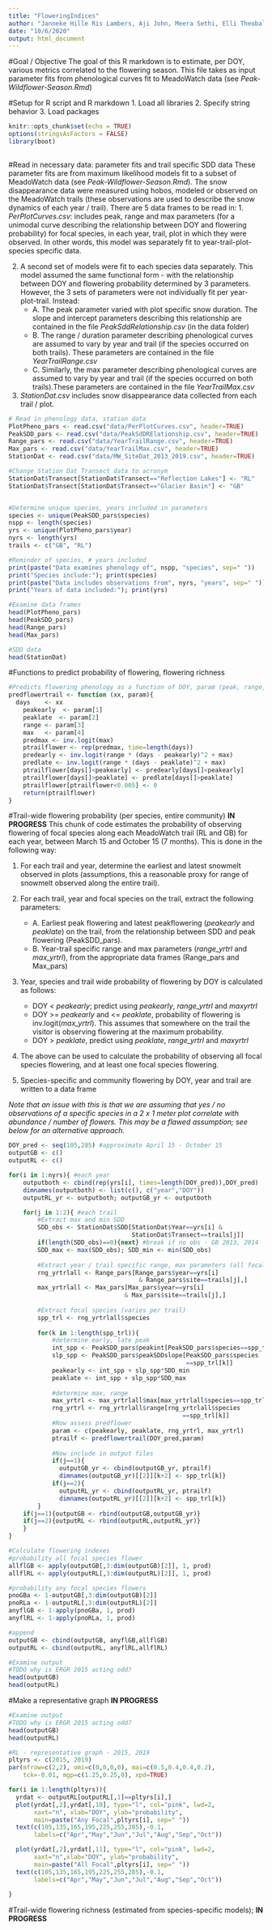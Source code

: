 ```yaml
---
title: "FloweringIndices"
author: "Janneke Hille Ris Lambers, Aji John, Meera Sethi, Elli Theobald"
date: "10/6/2020"
output: html_document
---
```


#Goal / Objective
The goal of this R markdown is to estimate, per DOY, various metrics correlated to the flowering season. This file takes as input parameter fits from phenological curves fit to MeadoWatch data (see *Peak-Wildflower-Season.Rmd*)

#Setup for R script and R markdown
1. Load all libraries
2. Specify string behavior
3. Load packages

```r
knitr::opts_chunk$set(echo = TRUE)
options(stringsAsFactors = FALSE)
library(boot)
 
```


#Read in necessary data: parameter fits and trail specific SDD data
These parameter fits are from maximum likelihood models fit to a subset of MeadoWatch data (see *Peak-Wildflower-Season.Rmd*). The snow disappearance data were measured using hobos, modeled or observed on the MeadoWatch trails (these observations are used to describe the snow dynamics of each year / trail). There are 5 data frames to be read in:
1. *PerPlotCurves.csv*: includes peak, range and max parameters (for a unimodal curve describing the relationship between DOY and flowering probability) for focal species, in each year, trail, plot in which they were observed. In other words, this model was separately fit to year-trail-plot-species specific data.

2. A second set of models were fit to each species data separately. This model assumed the same functional form - with the relationship between DOY and flowering probability determined by 3 parameters. However, the 3 sets of parameters were not individually fit per year-plot-trail. Instead:
    + A. The peak parameter varied with plot specific snow duration. The slope and intercept parameters describing this relationship are contained in the file *PeakSddRelationship.csv* (in the data folder)
    + B. The range / duration parameter describing phenological curves are assumed to vary by year and trail (if the species occurred on both trails). These parameters are contained in the file *YearTrailRange.csv*
    + C. Similarly, the max parameter describing phenological curves are assumed to vary by year and trail (if the species occurred on both trails).These parameters are contained in the file *YearTrailMax.csv*

3. *StationDat.csv* includes snow disappearance data collected from each trail / plot.
    
```r
# Read in phenology data, station data
PlotPheno_pars <- read.csv("data/PerPlotCurves.csv", header=TRUE)
PeakSDD_pars <- read.csv("data/PeakSdDRElationship.csv", header=TRUE)
Range_pars <- read.csv("data/YearTrailRange.csv", header=TRUE) 
Max_pars <- read.csv("data/YearTrailMax.csv", header=TRUE)
StationDat <- read.csv("data/MW_SiteDat_2013_2019.csv", header=TRUE)

#Change Station Dat Transect data to acronym
StationDat$Transect[StationDat$Transect=="Reflection Lakes"] <- "RL"
StationDat$Transect[StationDat$Transect=="Glacier Basin"] <- "GB"


#Determine unique species, years included in parameters
species <- unique(PeakSDD_pars$species)
nspp <- length(species)
yrs <- unique(PlotPheno_pars$year)
nyrs <- length(yrs)
trails <- c("GB", "RL")

#Reminder of species, # years included
print(paste("Data examines phenology of", nspp, "species", sep=" "))
print("Species include:"); print(species)
print(paste("Data includes observations from", nyrs, "years", sep=" "))
print("Years of data included:"); print(yrs)      

#Examine data frames     
head(PlotPheno_pars)
head(PeakSDD_pars)
head(Range_pars)
head(Max_pars)

#SDD data
head(StationDat)

```

#Functions to predict probability of flowering, flowering richness
```r
#Predicts flowering phenology as a function of DOY, param (peak, range, max)
predflowertrail <- function (xx, param){ 
  days    <- xx
	peakearly  <- param[1]
	peaklate  <- param[2]
	range <- param[3]
	max   <- param[4]
	predmax <- inv.logit(max)
	ptrailflower <- rep(predmax, time=length(days))
	predearly <- inv.logit(range * (days - peakearly)^2 + max)
	predlate <- inv.logit(range * (days - peaklate)^2 + max)
	ptrailflower[days[]<peakearly] <- predearly[days[]<peakearly]
	ptrailflower[days[]>peaklate] <- predlate[days[]>peaklate]
	ptrailflower[ptrailflower<0.005] <- 0
	return(ptrailflower)
}
```



#Trail-wide flowering probability (per species, entire community) **IN PROGRESS**
This chunk of code estimates the probability of observing flowering of focal species along each MeadoWatch trail (RL and GB) for each year, between March 15 and October 15 (7 months). This is done in the following way:

1. For each trail and year, determine the earliest and latest snowmelt observed in plots (assumptions, this a reasonable proxy for range of snowmelt observed along the entire trail).

2. For each trail, year and focal species on the trail, extract the following parameters:
    + A. Earliest peak flowering and latest peakflowering (*peakearly* and *peaklate*) on the trail, from the relationship between SDD and peak flowering (PeakSDD_pars).
    + B. Year-trail specific range and max parameters (*range_yrtrl* and *max_yrtrl*), from the appropriate data frames (Range_pars and Max_pars)
    
3. Year, species and trail wide probability of flowering by DOY is calculated as follows:
    + DOY < *peakearly*; predict using *peakearly*, *range_yrtrl* and *maxyrtrl*
    + DOY >= *peakearly* and <= *peaklate*, probability of flowering is inv.logit(*max_yrtrl*). This assumes that somewhere on the trail the visitor is observing flowering at the maximum probability.
    + DOY > *peaklate*, predict using *peaklate*, *range_yrtrl* and *maxyrtrl*
    
4. The above can be used to calculate the probability of observing all focal species flowering, and at least one focal species flowering. 

5. Species-specific and community flowering by DOY, year and trail are written to a data frame

*Note that an issue with this is that we are assuming that yes / no observations of a specific species in a 2 x 1 meter plot correlate with abundance / number of flowers. This may be a flawed assumption; see below for an alternative approach.*
    
```r
DOY_pred <- seq(105,285) #approximate April 15 - October 15
outputGB <- c()
outputRL <- c()

for(i in 1:nyrs){ #each year
    outputboth <- cbind(rep(yrs[i], times=length(DOY_pred)),DOY_pred)
    dimnames(outputboth) <- list(c(), c("year","DOY"))
    outputRL_yr <- outputboth; outputGB_yr <- outputboth

    for(j in 1:2){ #each trail
        #Extract max and min SDD
        SDD_obs <- StationDat$SDD[StationDat$Year==yrs[i] &
                                  StationDat$Transect==trails[j]]
        if(length(SDD_obs)==0){next} #break if no obs - GB 2013, 2014
        SDD_max <- max(SDD_obs); SDD_min <- min(SDD_obs)
        
        #Extract year / trail specific range, max parameters (all focal)
        rng_yrtrlall <- Range_pars[Range_pars$year==yrs[i]
                                    & Range_pars$site==trails[j],]
        max_yrtrlall <- Max_pars[Max_pars$year==yrs[i]
                                & Max_pars$site==trails[j],]
        
        #Extract focal species (varies per trail)
        spp_trl <- rng_yrtrlall$species
        
        for(k in 1:length(spp_trl)){
            #determine early, late peak
            int_spp <- PeakSDD_pars$peakint[PeakSDD_pars$species==spp_trl[k]]
            slp_spp <- PeakSDD_pars$peakSDDslope[PeakSDD_pars$species
                                                 ==spp_trl[k]]
            peakearly <- int_spp + slp_spp*SDD_min
            peaklate <- int_spp + slp_spp*SDD_max
            
            #determine max, range
            max_yrtrl <- max_yrtrlall$max[max_yrtrlall$species==spp_trl[k]]
            rng_yrtrl <- rng_yrtrlall$range[rng_yrtrlall$species
                                                ==spp_trl[k]]            
            #Now assess predflower
            param <- c(peakearly, peaklate, rng_yrtrl, max_yrtrl)
            ptrailf <- predflowertrail(DOY_pred,param)
            
            #Now include in output files
            if(j==1){
              outputGB_yr <- cbind(outputGB_yr, ptrailf)
              dimnames(outputGB_yr)[[2]][k+2] <- spp_trl[k]}
            if(j==2){
              outputRL_yr <- cbind(outputRL_yr, ptrailf)
              dimnames(outputRL_yr)[[2]][k+2] <- spp_trl[k]}
        }
    if(j==1){outputGB <- rbind(outputGB,outputGB_yr)}
    if(j==2){outputRL <- rbind(outputRL,outputRL_yr)}
    }
}

#Calculate flowering indexes
#probability all focal species flower
allflGB <- apply(outputGB[,3:dim(outputGB)[2]], 1, prod)
allflRL <- apply(outputRL[,3:dim(outputRL)[2]], 1, prod)

#probability any focal species flowers
pnoGBa <- 1-outputGB[,3:dim(outputGB)[2]]
pnoRLa <- 1-outputRL[,3:dim(outputRL)[2]]
anyflGB <- 1-apply(pnoGBa, 1, prod)
anyflRL <- 1-apply(pnoRLa, 1, prod)

#append
outputGB <- cbind(outputGB, anyflGB,allflGB)
outputRL <- cbind(outputRL, anyflRL,allflRL)

#Examine output
#TODO why is ERGR 2015 acting odd?
head(outputGB)
head(outputRL)

```

#Make a representative graph **IN PROGRESS**
```r
#Examine output
#TODO why is ERGR 2015 acting odd?
head(outputGB)
head(outputRL)

#RL - representative graph - 2015, 2019
pltyrs <- c(2015, 2019)
par(mfrow=c(2,2), omi=c(0,0,0,0), mai=c(0.5,0.4,0.4,0.2), 
    tck=-0.01, mgp=c(1.25,0.25,0), xpd=TRUE)

for(i in 1:length(pltyrs)){
  yrdat <- outputRL[outputRL[,1]==pltyrs[i],]
  plot(yrdat[,2],yrdat[,10], type="l", col="pink", lwd=2, 
       xaxt="n", xlab="DOY", ylab="probability", 
       main=paste("Any Focal",pltyrs[i], sep=" "))
  text(c(105,135,165,195,225,255,285),-0.1,
       labels=c("Apr","May","Jun","Jul","Aug","Sep","Oct"))

  plot(yrdat[,2],yrdat[,11], type="l", col="pink", lwd=2, 
       xaxt="n",xlab="DOY", ylab="probability", 
       main=paste("All Focal",pltyrs[i], sep=" "))
  text(c(105,135,165,195,225,255,285),-0.1,
       labels=c("Apr","May","Jun","Jul","Aug","Sep","Oct"))
  
}
```


#Trail-wide flowering richness (estimated from species-specific models); **IN PROGRESS**